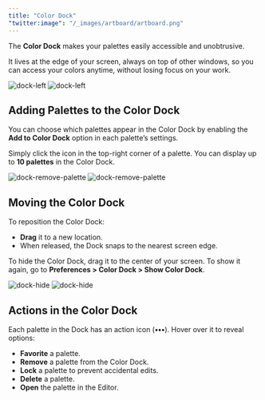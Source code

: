 ```yaml
---
title: "Color Dock"
"twitter:image": "/_images/artboard/artboard.png"
---
```


The **Color Dock** makes your palettes easily accessible and unobtrusive.

It lives at the edge of your screen, always on top of other windows, so you can access your colors anytime, without losing focus on your work.

<img
	className="block dark:hidden rounded-lg"
	src="/_images/pages/dock/dock-left-light@2x.png"
	alt="dock-left"
/>
<img
	className="hidden dark:block rounded-lg"
	src="/_images/pages/dock/dock-left-dark@2x.png"
	alt="dock-left"
/>

## Adding Palettes to the Color Dock

You can choose which palettes appear in the Color Dock by enabling the **Add to Color Dock** option in each palette’s settings.

Simply click the icon in the top-right corner of a palette. You can display up to **10 palettes** in the Color Dock.

<img
	className="block dark:hidden rounded-lg"
	src="/_images/pages/dock/dock-remove-palette-light@2x.png"
	alt="dock-remove-palette"
/>
<img
	className="hidden dark:block rounded-lg"
	src="/_images/pages/dock/dock-remove-palette-dark@2x.png"
	alt="dock-remove-palette"
/>

## Moving the Color Dock

To reposition the Color Dock:

- **Drag** it to a new location.
- When released, the Dock snaps to the nearest screen edge.

<Tip>
	To hide the Color Dock, drag it to the center of your screen. To show it
	again, go to <b>Preferences > Color Dock > Show Color Dock</b>.
</Tip>

<img
	className="block dark:hidden rounded-lg"
	src="/_images/pages/dock/dock-hide-light@2x.png"
	alt="dock-hide"
/>
<img
	className="hidden dark:block rounded-lg"
	src="/_images/pages/dock/dock-hide-dark@2x.png"
	alt="dock-hide"
/>

## Actions in the Color Dock

Each palette in the Dock has an action icon (**•••**). Hover over it to reveal options:

- **Favorite** a palette.
- **Remove** a palette from the Color Dock.
- **Lock** a palette to prevent accidental edits.
- **Delete** a palette.
- **Open** the palette in the Editor.

